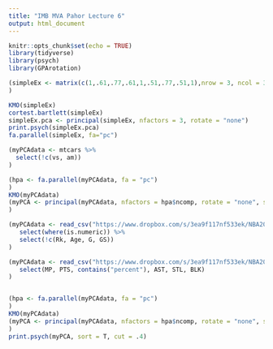 ```yaml
---
title: "IMB MVA Pahor Lecture 6"
output: html_document
---
```


```r
knitr::opts_chunk$set(echo = TRUE)
library(tidyverse)
library(psych)
library(GPArotation)
```

```r
(simpleEx <- matrix(c(1,.61,.77,.61,1,.51,.77,.51,1),nrow = 3, ncol = 3)
)

KMO(simpleEx)
cortest.bartlett(simpleEx)
simpleEx.pca <- principal(simpleEx, nfactors = 3, rotate = "none")
print.psych(simpleEx.pca)
fa.parallel(simpleEx, fa="pc")


```

```r

(myPCAdata <- mtcars %>% 
  select(!c(vs, am))
)  

(hpa <- fa.parallel(myPCAdata, fa = "pc")
)
KMO(myPCAdata)
(myPCA <- principal(myPCAdata, nfactors = hpa$ncomp, rotate = "none", sort = T)
)


```


```r

(myPCAdata <- read_csv("https://www.dropbox.com/s/3ea9f117nf533ek/NBA2020_21_player_stats.csv?dl=1") %>% 
   select(where(is.numeric)) %>% 
   select(!c(Rk, Age, G, GS))
)  

(myPCAdata <- read_csv("https://www.dropbox.com/s/3ea9f117nf533ek/NBA2020_21_player_stats.csv?dl=1") %>% 
   select(MP, PTS, contains("percent"), AST, STL, BLK)
)  


(hpa <- fa.parallel(myPCAdata, fa = "pc")
)
KMO(myPCAdata)
(myPCA <- principal(myPCAdata, nfactors = hpa$ncomp, rotate = "none", sort = T)
)
print.psych(myPCA, sort = T, cut = .4)

```
